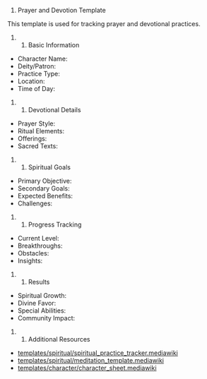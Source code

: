 # Prayer and Devotion Template

This template is used for tracking prayer and devotional practices.

## Basic Information

* Character Name:
* Deity/Patron:
* Practice Type:
* Location:
* Time of Day:

## Devotional Details

* Prayer Style:
* Ritual Elements:
* Offerings:
* Sacred Texts:

## Spiritual Goals

* Primary Objective:
* Secondary Goals:
* Expected Benefits:
* Challenges:

## Progress Tracking

* Current Level:
* Breakthroughs:
* Obstacles:
* Insights:

## Results

* Spiritual Growth:
* Divine Favor:
* Special Abilities:
* Community Impact:

## Additional Resources

* [[Spiritual Practice Tracker|templates/spiritual/spiritual_practice_tracker.mediawiki]]
* [[Meditation Template|templates/spiritual/meditation_template.mediawiki]]
* [[Character Sheet|templates/character/character_sheet.mediawiki]] 